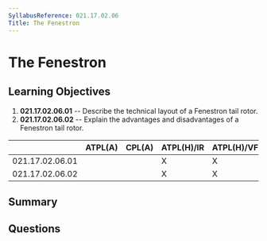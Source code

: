 ```yaml
---
SyllabusReference: 021.17.02.06
Title: The Fenestron
---
```


# The Fenestron

## Learning Objectives

1. **021.17.02.06.01** -- Describe the technical layout of a Fenestron tail rotor.
2. **021.17.02.06.02** -- Explain the advantages and disadvantages of a Fenestron
   tail rotor.

|                 | ATPL(A) | CPL(A) | ATPL(H)/IR | ATPL(H)/VFR | CPL(H) | IR  | CBIR(A) |
| --------------- | ------- | ------ | ---------- | ----------- | ------ | --- | ------- |
| 021.17.02.06.01 |         |        | X          | X           | X      |     |         |
| 021.17.02.06.02 |         |        | X          | X           | X      |     |         |

## Summary

## Questions
